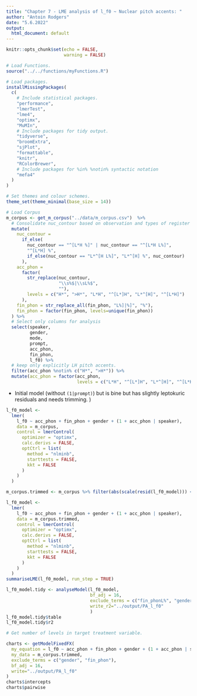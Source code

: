```yaml
---
title: "Chapter 7 - LME analysis of l_f0 ~ Nuclear pitch accents: "
author: "Antoin Rodgers"
date: "5.6.2022"
output:
  html_document: default
---
```


```r
knitr::opts_chunk$set(echo = FALSE,
                      warning = FALSE)

# Load Functions.
source("../../functions/myFunctions.R") 

# Load packages.
installMissingPackages(
  c(
    # Include statistical packages.
    "performance",
    "lmerTest",
    "lme4",
    "optimx",
    "MuMIn",
    # Include packages for tidy output.
    "tidyverse",
    "broomExtra",
    "sjPlot",
    "formattable",
    "knitr",
    "RColorBrewer",
    # Include packages for %in% %notin% syntactic notation
    "mefa4"
  )
)

# Set themes and colour schemes.
theme_set(theme_minimal(base_size = 14))

# Load Corpus
m_corpus <- get_m_corpus("../data/m_corpus.csv")  %>%
  # Consolidate nuc_contour based on observation and types of register shift.
  mutate(
    nuc_contour =
      if_else(
        nuc_contour == "^[L*H %]" | nuc_contour == "^[L*H L%]",
        "^[L*H] %",
        if_else(nuc_contour == "L*^[H L%]", "L*^[H] %", nuc_contour)
      ),
    acc_phon =
      factor(
        str_replace(nuc_contour,
                    "\\s%$|\\sL%$",
                    ""),
        levels = c("H*", ">H*", "L*H", "^[L*]H", "L*^[H]", "^[L*H]")
      ),
    fin_phon = str_replace_all(fin_phon, "L%]|%]", "%"),
    fin_phon = factor(fin_phon, levels=unique(fin_phon))
  ) %>%
  # Select only columns for analysis
  select(speaker,
         gender,
         mode,
         prompt,
         acc_phon,
         fin_phon,
         l_f0) %>%
  # keep only explicitly LH pitch accents.
  filter(acc_phon %notin% c("H*", ">H*")) %>%
  mutate(acc_phon = factor(acc_phon,
                           levels = c("L*H", "^[L*]H", "L*^[H]", "^[L*H]")))

```

* Initial model (without `(1|prompt)`) but is bine but has slightly leptokuric residuals and needs trimming. )
```r
l_f0_model <-
  lmer(
    l_f0 ~ acc_phon + fin_phon + gender + (1 + acc_phon | speaker),
    data = m_corpus,
    control = lmerControl(
      optimizer = "optimx",
      calc.derivs = FALSE,
      optCtrl = list(
        method = "nlminb",
        starttests = FALSE,
        kkt = FALSE
      )
    )
  )

m_corpus.trimmed <- m_corpus %>% filter(abs(scale(resid(l_f0_model))) <= 3.5)

l_f0_model <-
  lmer(
    l_f0 ~ acc_phon + fin_phon + gender + (1 + acc_phon | speaker),
    data = m_corpus.trimmed,
    control = lmerControl(
      optimizer = "optimx",
      calc.derivs = FALSE,
      optCtrl = list(
        method = "nlminb",
        starttests = FALSE,
        kkt = FALSE
      )
    )
  )
summariseLME(l_f0_model, run_step = TRUE)
```


```r

l_f0_model.tidy <- analyseModel(l_f0_model,
                                bf_adj = 16,
                                exclude_terms = c("fin_phonL%", "genderM"),
                                write_r2="../output/PA_l_f0"
                                )
l_f0_model.tidy$table
l_f0_model.tidy$r2

```

```r
# Get number of levels in target treatment variable.

charts <- getModelFixedFX(
  my_equation = l_f0 ~ acc_phon + fin_phon + gender + (1 + acc_phon | speaker),
  my_data = m_corpus.trimmed,
  exclude_terms = c("gender", "fin_phon"),
  bf_adj = 16,
  write="../output/PA_l_f0"
)
charts$intercepts
charts$pairwise


```


